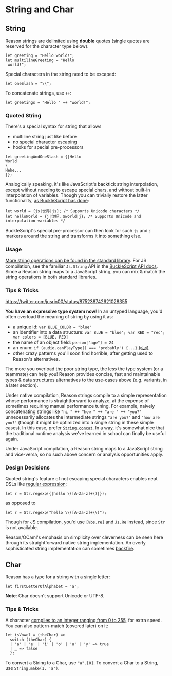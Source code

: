 # String and Char

## String

Reason strings are delimited using **double** quotes (single quotes are reserved for the character type below).

```reason
let greeting = "Hello world!";
let multilineGreeting = "Hello
 world!";
```

Special characters in the string need to be escaped:

```reason
let oneSlash = "\\";
```

To concatenate strings, use `++`:

```reason
let greetings = "Hello " ++ "world!";
```

### Quoted String

There's a special syntax for string that allows

- multiline string just like before
- no special character escaping
- hooks for special pre-processors

```reason
let greetingAndOneSlash = {|Hello
World
\
Hehe...
|};
```

Analogically speaking, it's like JavaScript's backtick string interpolation, except without needing to escape special chars, and without built-in interpolation of variables. Though you can trivially restore the latter functionality, [as BuckleScript has done](/docs/reason-compiler/latest/common-data-types#interpolation):

```reason
let world = {js|世界|js}; /* Supports Unicode characters */
let helloWorld = {j|你好，$world|j}; /* Supports Unicode and interpolation variables */
```

BuckleScript's special pre-processor can then look for such `js` and `j` markers around the string and transforms it into something else.

### Usage

[More string operations can be found in the standard library](https://reasonml.github.io/api/String.html). For JS compilation, see the familiar `Js.String` API in the [BuckleScript API docs](/apis/javascript/latest/js/string). Since a Reason string maps to a JavaScript string, you can mix & match the string operations in both standard libraries.

### Tips & Tricks

https://twitter.com/jusrin00/status/875238742621028355

**You have an expressive type system now**! In an untyped language, you'd often overload the meaning of string by using it as:

- a unique id: `var BLUE_COLOR = "blue"`
- an identifier into a data structure: `var BLUE = "blue"; var RED = "red"; var colors = [BLUE, RED]`
- the name of an object field: `person["age"] = 24`
- an enum: `if (audio.canPlayType() === 'probably') {...}` [(ಠ_ಠ)](https://developer.mozilla.org/en-US/docs/Web/API/HTMLMediaElement/canPlayType#Return_value)
- other crazy patterns you'll soon find horrible, after getting used to Reason's alternatives.

The more you overload the poor string type, the less the type system (or a teammate) can help you! Reason provides concise, fast and maintainable types & data structures alternatives to the use-cases above (e.g. variants, in a later section).

Under native compilation, Reason strings compile to a simple representation whose performance is straightforward to analyze, at the expense of sometimes requiring manual performance tuning. For example, naively concatenating strings like `"hi " ++ "how " ++ "are " ++ "you?"` unnecessarily allocates the intermediate strings `"are you?"` and `"how are you?"` (though it might be optimized into a single string in these simple cases). In this case, prefer [`String.concat`](//reasonml.github.io/api/String.html). In a way, it's somewhat nice that the traditional runtime analysis we've learned in school can finally be useful again.

Under JavaScript compilation, a Reason string maps to a JavaScript string and vice-versa, so no such above concern or analysis opportunities apply.

### Design Decisions

Quoted string's feature of not escaping special characters enables neat DSLs like [regular expression](//reasonml.github.io/api/Str.html):

```reason
let r = Str.regexp({|hello \([A-Za-z]+\)|});
```

as opposed to

```reason
let r = Str.regexp("hello \\([A-Za-z]+\\)");
```

Though for JS compilation, you'd use [`[%bs.re]`](/docs/reason-compiler/latest/regular-expression) and [`Js.Re`](/apis/javascript/latest/js/re) instead, since `Str` is not available.

Reason/OCaml's emphasis on simplicity over cleverness can be seen here through its straightforward native string implementation. An overly sophisticated string implementation can sometimes [backfire](http://mrale.ph/blog/2016/11/23/making-less-dart-faster.html).

## Char

Reason has a type for a string with a single letter:

```reason
let firstLetterOfAlphabet = 'a';
```

**Note**: Char doesn't support Unicode or UTF-8.

### Tips & Tricks

A character [compiles to an integer ranging from 0 to 255](//reasonml.github.io/try.html?reason=DYUwLgBAhhC8EHIoKA), for extra speed. You can also pattern-match (covered later) on it:

```reason
let isVowel = (theChar) =>
  switch (theChar) {
  | 'a' | 'e' | 'i' | 'o' | 'u' | 'y' => true
  | _ => false
  };
```

To convert a String to a Char, use `"a".[0]`. To convert a Char to a String, use `String.make(1, 'a')`.
